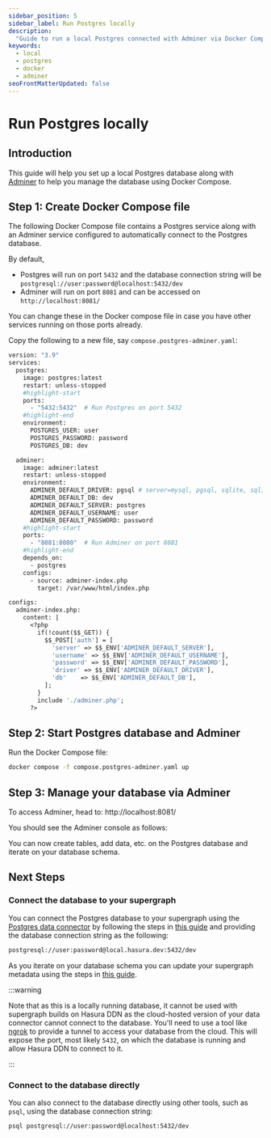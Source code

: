 ```yaml
---
sidebar_position: 5
sidebar_label: Run Postgres locally
description:
  "Guide to run a local Postgres connected with Adminer via Docker Compose"
keywords:
  - local
  - postgres
  - docker
  - adminer
seoFrontMatterUpdated: false
---
```



# Run Postgres locally

## Introduction

This guide will help you set up a local Postgres database along with [Adminer](https://www.adminer.org/) to help you
manage the database using Docker Compose.

## Step 1: Create Docker Compose file

The following Docker Compose file contains a Postgres service along with an Adminer service configured to
automatically connect to the Postgres database.

By default,
- Postgres will run on port `5432` and the database connection string will be `postgresql://user:password@localhost:5432/dev`
- Adminer will run on port `8081` and can be accessed on `http://localhost:8081/`

You can change these in the Docker compose file in case you have other services running on those ports already.

Copy the following to a new file, say `compose.postgres-adminer.yaml`:

```dockerfile title="compose.postgres-adminer.yaml"
version: "3.9"
services:
  postgres:
    image: postgres:latest
    restart: unless-stopped
    #highlight-start
    ports:
      - "5432:5432"  # Run Postgres on port 5432
    #highlight-end
    environment:
      POSTGRES_USER: user
      POSTGRES_PASSWORD: password
      POSTGRES_DB: dev

  adminer:
    image: adminer:latest
    restart: unless-stopped
    environment:
      ADMINER_DEFAULT_DRIVER: pgsql # server=mysql, pgsql, sqlite, sqlite2, oracle, mssql, mongo, elastic
      ADMINER_DEFAULT_DB: dev
      ADMINER_DEFAULT_SERVER: postgres
      ADMINER_DEFAULT_USERNAME: user
      ADMINER_DEFAULT_PASSWORD: password
    #highlight-start
    ports:
      - "8081:8080"  # Run Adminer on port 8081
    #highlight-end
    depends_on:
      - postgres
    configs:
      - source: adminer-index.php
        target: /var/www/html/index.php

configs:
  adminer-index.php:
    content: |
      <?php
        if(!count($$_GET)) {
          $$_POST['auth'] = [
            'server' => $$_ENV['ADMINER_DEFAULT_SERVER'],
            'username' => $$_ENV['ADMINER_DEFAULT_USERNAME'],
            'password' => $$_ENV['ADMINER_DEFAULT_PASSWORD'],
            'driver' => $$_ENV['ADMINER_DEFAULT_DRIVER'],
            'db'    => $$_ENV['ADMINER_DEFAULT_DB'],
          ];
        }
        include './adminer.php';
      ?>
```

## Step 2: Start Postgres database and Adminer

Run the Docker Compose file:

```bash title="In directory with compose file, run:"
docker compose -f compose.postgres-adminer.yaml up
```

## Step 3: Manage your database via Adminer

To access Adminer, head to: http://localhost:8081/

You should see the Adminer console as follows:

<Thumbnail src="/img/databases/local-postgres/adminer.png" alt="Adminer" width="1000px" />

You can now create tables, add data, etc. on the Postgres database and iterate on your database schema.

## Next Steps

### Connect the database to your supergraph

You can connect the Postgres database to your supergraph using the [Postgres data connector](connectors/postgresql/index.mdx)
by following the steps in [this guide](/getting-started/build/03-connect-to-data/01-connect-a-source.mdx?db=PostgreSQL)
and providing the database connection string as the following:

```bash title="Connection string to connect to local supergraph"
postgresql://user:password@local.hasura.dev:5432/dev
```

As you iterate on your database schema you can update your supergraph metadata using the steps in [this guide](/getting-started/build/03-connect-to-data/02-create-source-metadata.mdx).

:::warning

Note that as this is a locally running database, it cannot be used with supergraph builds on Hasura DDN as the
cloud-hosted version of your data connector cannot connect to the database. You'll need to use a tool like
[ngrok](https://ngrok.com/) to provide a tunnel to access your database from the cloud. This will expose the port, most
likely `5432`, on which the database is running and allow Hasura DDN to connect to it.

:::

### Connect to the database directly

You can also connect to the database directly using other tools, such as `psql`, using the database connection string:

```bash title="To connect using psql, run:"
psql postgresql://user:password@localhost:5432/dev
```
